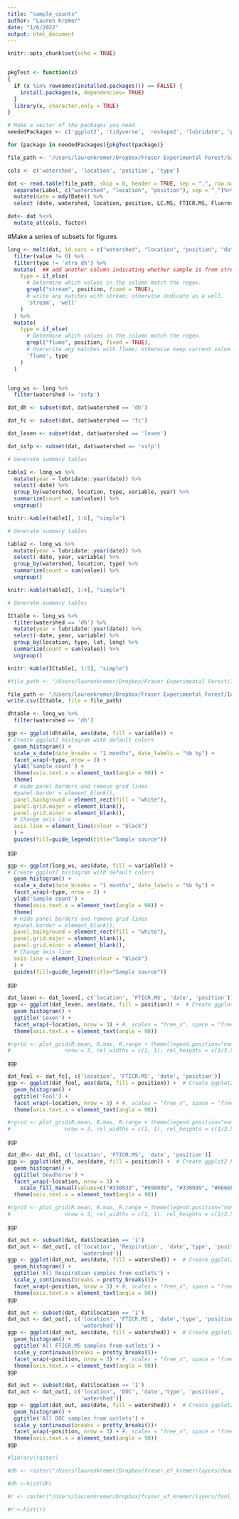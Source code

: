 ```yaml
---
title: "sample_counts"
author: "Lauren Kremer"
date: "1/6/2022"
output: html_document
---
```


```r
knitr::opts_chunk$set(echo = TRUE)


pkgTest <- function(x)
{
  if (x %in% rownames(installed.packages()) == FALSE) {
    install.packages(x, dependencies= TRUE)
  }
  library(x, character.only = TRUE)
}

# Make a vector of the packages you need
neededPackages <- c('ggplot2', 'tidyverse', 'reshape2', 'lubridate', 'plotly', 'magrittr', 'scales', 'xtable') #tools for plot titles 

for (package in neededPackages){pkgTest(package)}

```

```r
file_path <- "/Users/laurenkremer/Dropbox/Fraser Experimental Forest/Sample_inventory_chemistry_logs/NSFSampleLog_forR.csv"

cols <- c('watershed', 'location', 'position', 'type')

dat <- read.table(file_path, skip = 0, header = TRUE, sep = ",", row.names = NULL, as.is = TRUE) %>%
  separate(Label, c("watershed", "location", "position"), sep = "_")%>%
  mutate(date = mdy(Date)) %>% 
  select (date, watershed, location, position, LC.MS, FTICR.MS, Fluorescence, Respiration, DOC, IC, type, lat, long)

dat<- dat %<>% 
  mutate_at(cols, factor)

```

#Make a series of subsets for figures
```r
long <- melt(dat, id.vars = c("watershed", "location", "position", "date","type", "lat", "long")) %>% 
  filter(value != 0) %>% 
  filter(type != 'xtra_dh') %>%
  mutate(  ## add another column indicating whether sample is from stream or well. 
    type = if_else(
      # Determine which values in the column match the regex.
      grepl("stream", position, fixed = TRUE),
      # write any matches with stream; otherwise indicate as a well.
      'stream', 'well'
    )
  ) %>%
  mutate(
    type = if_else(
      # Determine which values in the column match the regex.
      grepl("flume", position, fixed = TRUE),
      # Overwrite any matches with flume; otherwise keep current value.
      'flume', type
    )
  )


long_ws <- long %>%
  filter(watershed != 'ssfp')

dat_dh <- subset(dat, dat$watershed == 'dh')

dat_fc <- subset(dat, dat$watershed == 'fc')

dat_lexen <- subset(dat, dat$watershed == 'lexen')

dat_ssfp <- subset(dat, dat$watershed == 'ssfp')
```

```r
# Generate summary tables

table1 <- long_ws %>%
  mutate(year = lubridate::year(date)) %>%
  select(-date) %>%
  group_by(watershed, location, type, variable, year) %>%
  summarize(count = sum(value)) %>%
  ungroup()

knitr::kable(table1[, 1:6], "simple")
```

```r
# Generate summary tables

table2 <- long_ws %>%
  mutate(year = lubridate::year(date)) %>%
  select(-date, year, variable) %>%
  group_by(watershed, location, type) %>%
  summarize(count = sum(value)) %>%
  ungroup()

knitr::kable(table2[, 1:4], "simple")
```

```r
# Generate summary tables

ICtable <- long_ws %>%
  filter(watershed == 'dh') %>%
  mutate(year = lubridate::year(date)) %>%
  select(-date, year, variable) %>%
  group_by(location, type, lat, long) %>%
  summarize(count = sum(value)) %>%
  ungroup()

knitr::kable(ICtable[, 1:5], "simple")

#file_path <- "/Users/laurenkremer/Dropbox/Fraser Experimental Forest/Interactive_map/sample_counts/DH_IC_counts.csv"

file_path <- "/Users/laurenkremer/Dropbox/Fraser Experimental Forest/Interactive_map/sample_counts/DH_counts.csv"
write.csv(ICtable, file = file_path)
```

```r

dhtable <- long_ws %>%
  filter(watershed == 'dh') 

ggp <- ggplot(dhtable, aes(date, fill = variable)) +
# Create ggplot2 histogram with default colors
  geom_histogram() +
  scale_x_date(date_breaks = "1 months", date_labels = "%b %y") +
  facet_wrap(~type, nrow = 3) +
  ylab('Sample count') +
  theme(axis.text.x = element_text(angle = 90)) +
  theme(
  # Hide panel borders and remove grid lines
  #panel.border = element_blank(),
  panel.background = element_rect(fill = "white"),
  panel.grid.major = element_blank(),
  panel.grid.minor = element_blank(),
  # Change axis line
  axis.line = element_line(colour = "black")
  ) +
  guides(fill=guide_legend(title="Sample source"))
    
ggp

```





```r
ggp <- ggplot(long_ws, aes(date, fill = variable)) +
# Create ggplot2 histogram with default colors
  geom_histogram() +
  scale_x_date(date_breaks = "1 months", date_labels = "%b %y") +
  facet_wrap(~type, nrow = 3) +
  ylab('Sample count') +
  theme(axis.text.x = element_text(angle = 90)) +
  theme(
  # Hide panel borders and remove grid lines
  #panel.border = element_blank(),
  panel.background = element_rect(fill = "white"),
  panel.grid.major = element_blank(),
  panel.grid.minor = element_blank(),
  # Change axis line
  axis.line = element_line(colour = "black")
  ) +
  guides(fill=guide_legend(title="Sample source"))
    
ggp
```


```r

dat_lexen <- dat_lexen[, c('location', 'FTICR.MS', 'date', 'position')]
ggp <- ggplot(dat_lexen, aes(date, fill = position)) +  # Create ggplot2 histogram with default colors
  geom_histogram() +
  ggtitle('Lexen') +
  facet_wrap(~location, nrow = 3) + #, scales = "free_x", space = "free_x") +
  theme(axis.text.x = element_text(angle = 90))

#rgrid <- plot_grid(R.mean, R.max, R.range + theme(legend.position="none"),
#                 nrow = 3, rel_widths = c(1, 1), rel_heights = c(1/3.5, 1/3.9, 1/2.6))

ggp
```

```r
dat_fool <- dat_fc[, c('location', 'FTICR.MS', 'date', 'position')]
ggp <- ggplot(dat_fool, aes(date, fill = position)) +  # Create ggplot2 histogram with default colors
  geom_histogram() +
  ggtitle('Fool') +
  facet_wrap(~location, nrow = 3) + #, scales = "free_x", space = "free_x") +
  theme(axis.text.x = element_text(angle = 90))

#rgrid <- plot_grid(R.mean, R.max, R.range + theme(legend.position="none"),
#                 nrow = 3, rel_widths = c(1, 1), rel_heights = c(1/3.5, 1/3.9, 1/2.6))

ggp
```

```r
dat_dh<- dat_dh[, c('location', 'FTICR.MS', 'date', 'position')]
ggp <- ggplot(dat_dh, aes(date, fill = position)) +  # Create ggplot2 histogram with default colors
  geom_histogram() +
  ggtitle('Deadhorse') +
  facet_wrap(~location, nrow = 3) +
    scale_fill_manual(values=c("#330033", "#990099", "#330099", "#6666FF", "#66CCFF")) +#, scales = "free_x", space = "free_x") +
  theme(axis.text.x = element_text(angle = 90))

#rgrid <- plot_grid(R.mean, R.max, R.range + theme(legend.position="none"),
#                 nrow = 3, rel_widths = c(1, 1), rel_heights = c(1/3.5, 1/3.9, 1/2.6))

ggp
```

```r
dat_out <- subset(dat, dat$location == '1')
dat_out <- dat_out[, c('location', 'Respiration', 'date','type', 'position', 
                       'watershed')]
ggp <- ggplot(dat_out, aes(date, fill = watershed)) +  # Create ggplot2 histogram with default colors
  geom_histogram() +
  ggtitle('All Respiration samples from outlets') +
  scale_y_continuous(breaks = pretty_breaks())+
  facet_wrap(~position, nrow = 3) + #, scales = "free_x", space = "free_x") +
  theme(axis.text.x = element_text(angle = 90))
ggp
```

```r
dat_out <- subset(dat, dat$location == '1')
dat_out <- dat_out[, c('location', 'FTICR.MS', 'date','type', 'position', 
                       'watershed')]
ggp <- ggplot(dat_out, aes(date, fill = watershed)) +  # Create ggplot2 histogram with default colors
  geom_histogram() +
  ggtitle('All FTICR.MS samples from outlets') +
  scale_y_continuous(breaks = pretty_breaks())+
  facet_wrap(~position, nrow = 3) + #, scales = "free_x", space = "free_x") +
  theme(axis.text.x = element_text(angle = 90))
ggp
```

```r
dat_out <- subset(dat, dat$location == '1')
dat_out <- dat_out[, c('location', 'DOC', 'date','type', 'position', 
                       'watershed')]
ggp <- ggplot(dat_out, aes(date, fill = watershed)) +  # Create ggplot2 histogram with default colors
  geom_histogram() +
  ggtitle('All DOC samples from outlets') +
  scale_y_continuous(breaks = pretty_breaks())+
  facet_wrap(~position, nrow = 3) + #, scales = "free_x", space = "free_x") +
  theme(axis.text.x = element_text(angle = 90))
ggp
```


```r
#library(raster)

#dh <- raster("/Users/laurenkremer/Dropbox/fraser_ef_kremer/layers/deadhorse_ndvi_clipped.tif")

#dh <-hist(dh)
```

```r
#r <- raster("/Users/laurenkremer/Dropbox/fraser_ef_kremer/layers/fool_ndvi_clipped.tif")

#r <-hist(r)
```


